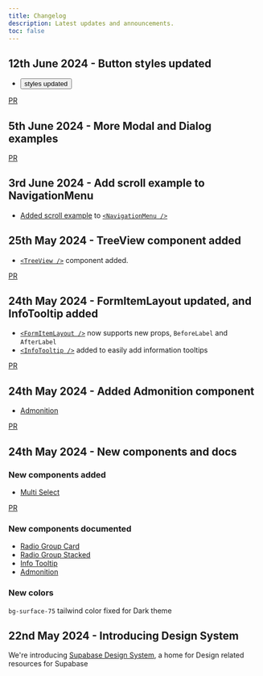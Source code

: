 ```yaml
---
title: Changelog
description: Latest updates and announcements.
toc: false
---
```


## 12th June 2024 - Button styles updated

- [<Button />](/design-system/docs/components/button) styles updated

[PR](https://github.com/supabase/supabase/pull/27055)

## 5th June 2024 - More Modal and Dialog examples

[PR](https://github.com/supabase/supabase/pull/26844)

## 3rd June 2024 - Add scroll example to NavigationMenu

- [Added scroll example](https://supabase-design-system.vercel.app/design-system/docs/components/navigation-menu#with-horizontal-scroll) to [`<NavigationMenu />`](/design-system/docs/components/navigation-menu)

## 25th May 2024 - TreeView component added

- [`<TreeView />`](/design-system/docs/components/tree-view) component added.

[PR](https://github.com/supabase/supabase/pull/26821)

## 24th May 2024 - FormItemLayout updated, and InfoTooltip added

- [`<FormItemLayout />`](/design-system/docs/fragments/form-item-layout) now supports new props, `BeforeLabel` and `AfterLabel`
- [`<InfoTooltip />`](/design-system/docs/fragments/info-tooltip) added to easily add information tooltips

[PR](https://github.com/supabase/supabase/pull/26712)

## 24th May 2024 - Added Admonition component

- [Admonition](/design-system/docs/fragments/admonition)

[PR](https://github.com/supabase/supabase/pull/26710)

## 24th May 2024 - New components and docs

### New components added

- [Multi Select](/design-system/components/multi-select)

[PR](https://github.com/supabase/supabase/pull/26719)

### New components documented

- [Radio Group Card](/design-system/docs/components/radio-group-card)
- [Radio Group Stacked](/design-system/docs/components/radio-group-stacked)
- [Info Tooltip](/design-system/docs/components/info-tooltip)
- [Admonition](/design-system/docs/components/admonition)

### New colors

`bg-surface-75` tailwind color fixed for Dark theme

## 22nd May 2024 - Introducing Design System

We're introducing [Supabase Design System](/design-system), a home for Design related resources for Supabase
